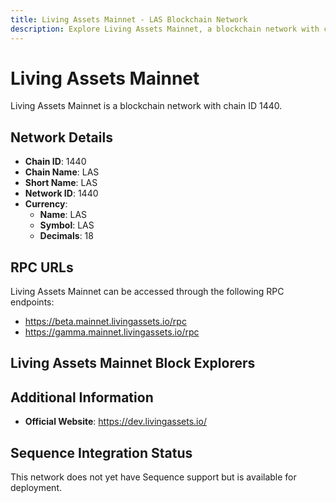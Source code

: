 ```yaml
--- 
title: Living Assets Mainnet - LAS Blockchain Network
description: Explore Living Assets Mainnet, a blockchain network with chain ID 1440. Learn about its native currency, LAS, and how to interact with the network.
---
```


# Living Assets Mainnet

Living Assets Mainnet is a blockchain network with chain ID 1440.

## Network Details

- **Chain ID**: 1440
- **Chain Name**: LAS
- **Short Name**: LAS
- **Network ID**: 1440
- **Currency**: 
  - **Name**: LAS
  - **Symbol**: LAS
  - **Decimals**: 18

## RPC URLs

Living Assets Mainnet can be accessed through the following RPC endpoints:

- https://beta.mainnet.livingassets.io/rpc
- https://gamma.mainnet.livingassets.io/rpc

## Living Assets Mainnet Block Explorers



## Additional Information

- **Official Website**: https://dev.livingassets.io/

## Sequence Integration Status

This network does not yet have Sequence support but is available for deployment.
